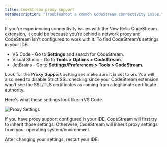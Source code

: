 ```yaml
---
title: CodeStream proxy support
metaDescription: "Troubleshoot a common CodeStream connectivity issue."
---
```


If you're experiencing connectivity issues with the New Relic CodeStream extension, it
could be because you’re behind a network proxy and CodeStream isn't configured
to work with it. To find CodeStream’s settings in your IDE:

* VS Code - Go to **Settings** and search for CodeStream.
* Visual Studio - Go to **Tools > Options > CodeStream**.
* JetBrains - Go to **Settings/Preferences > Tools > CodeStream**.

Look for the **Proxy Support** setting and make sure it is set to **on**. You will
also need to disable Strict SSL checking since your CodeStream extension won’t
see the SSL/TLS certificates as coming from a legitimate certificate authority. 

Here's what these settings look like in VS Code. 

![Proxy Settings](/images/ProxySettings1.png)

If you have proxy support configured in your IDE, CodeStream will first try to
inherit those settings. Otherwise, CodeStream will inherit proxy settings from
your operating system/environment.

After changing your settings, restart your IDE.